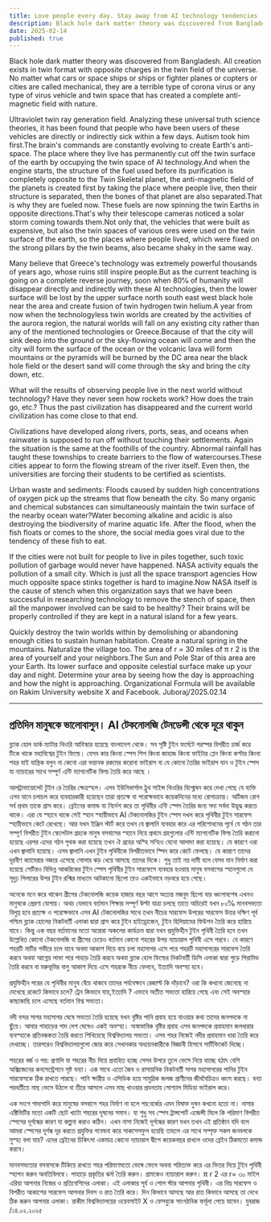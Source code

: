 ```yaml
---
title: Love people every day. Stay away from AI technology tendencies
description: Black hole dark matter theory was discovered from Bangladesh. All creation exists in twin format with opposite charges in the twin field of the universe. No matter what cars or space ships or ships or fighter planes or copters or cities are called mechanical, they are a terrible type of corona virus or any type of virus vehicle and twin space that has created a complete anti-magnetic field with nature.
date: 2025-02-14
published: true
---
```

Black hole dark matter theory was discovered from Bangladesh. All creation exists in twin format with opposite charges in the twin field of the universe.
No matter what cars or space ships or ships or fighter planes or copters or cities are called mechanical, they are a terrible type of corona virus or any type of virus vehicle and twin space that has created a complete anti-magnetic field with nature.

Ultraviolet twin ray generation field.  Analyzing these universal truth science theories, it has been found that people who have been users of these vehicles are directly or indirectly sick within a few days. Autism took him first.The brain's commands are constantly evolving to create Earth's anti-space. The place where they live has permanently cut off the twin surface of the earth by occupying the twin space of AI technology.And when the engine starts, the structure of the fuel used before its purification is completely opposite to the Twin Skeletal planet, the anti-magnetic field of the planets is created first by taking the place where people live, then their structure is separated, then the bones of that planet are also separated.That is why they are fueled now. These fuels are now spinning the twin Earths in opposite directions.That's why their telescope cameras noticed a solar storm coming towards them.Not only that, the vehicles that were built as expensive, but also the twin spaces of various ores were used on the twin surface of the earth, so the places where people lived, which were fixed on the strong pillars by the twin beams, also became shaky in the same way.

Many believe that Greece's technology was extremely powerful thousands of years ago, whose ruins still inspire people.But as the current teaching is going on a complete reverse journey, soon when 80℅ of humanity will disappear directly and indirectly with these AI technologies, then the lower surface will be lost by the upper surface north south east west black hole near the area and create fusion of twin hydrogen twin helium.A year from now when the technologyless twin worlds are created by the activities of the aurora region, the natural worlds will fall on any existing city rather than any of the mentioned technologies or Greece.Because of that the city will sink deep into the ground or the sky-flowing ocean will come and then the city will form the surface of the ocean or the volcanic lava will form mountains or the pyramids will be burned by the DC area near the black hole field or the desert sand will come through the sky and bring the city down, etc.

What will the results of observing people live in the next world without technology? Have they never seen how rockets work? How does the train go, etc.? Thus the past civilization has disappeared and the current world civilization has come close to that end.

Civilizations have developed along rivers, ports, seas, and oceans when rainwater is supposed to run off without touching their settlements. Again the situation is the same at the foothills of the country. Abnormal rainfall has taught these townships to create barriers to the flow of watercourses.These cities appear to form the flowing stream of the river itself. Even then, the universities are forcing their students to be certified as scientists.

Urban waste and sediments: Floods caused by sudden high concentrations of oxygen pick up the streams that flow beneath the city. So many organic and chemical substances can simultaneously maintain the twin surface of the nearby ocean water?Water becoming alkaline and acidic is also destroying the biodiversity of marine aquatic life. After the flood, when the fish floats or comes to the shore, the social media goes viral due to the tendency of these fish to eat.

If the cities were not built for people to live in piles together, such toxic pollution of garbage would never have happened. NASA activity equals the pollution of a small city. Which is just all the space transport agencies
How much opposite space stinks together is hard to imagine.Now NASA itself is the cause of stench when this organization says that we have been successful in researching technology to remove the stench of space, then all the manpower involved can be said to be healthy?  Their brains will be properly controlled if they are kept in a natural island for a few years.

Quickly destroy the twin worlds within by demolishing or abandoning enough cities to sustain human habitation. Create a natural spring in the mountains. Naturalize the village too. The area of ​​r = 30 miles of π r 2 is the area of ​​yourself and your neighbors.The Sun and Pole Star of this area are your Earth. Its lower surface and opposite celestial surface make up your day and night. Determine your area by seeing how the day is approaching and how the night is approaching.  Organizational Formula will be available on Rakim University website X and Facebook.
Juboraj/2025.02.14

---

## প্রতিদিন মানুষকে ভালোবাসুন। AI টেকনোলজি টেনডেন্সী থেকে দূরে থাকুন

ব্ল‍্যাক হোল ডার্ক ম‍্যাটার থিওরি আবিস্কার হয়েছে বাংলাদেশ থেকে। সব সৃষ্টি টুইন ফর্মেটে  পরস্পর  বিপরীত চার্জ করে টিকে থাকে মহাবিশ্বের টুইন ফিল্ডে। যেসব কার কিংবা স্পেস শিপ কিংবা জাহাজ কিংবা ফাইটার প্লেন কিংবা কপ্টার কিংবা শহর যাই যান্ত্রিক বলুন না কেনো এরা  ভয়ানক রকমের করোনা ভাইরাস বা যে কোনো তৈরির ভাইরাস যান ও টুইন স্পেস যা ন‍্যাচারের সাথে  সম্পূর্ণ এন্টি ম‍্যাগনেটিক ফিল্ড তৈরি করে আছে ।

আলট্রাভায়োলেট টুইন রে তৈরির ক্ষেত্রস্হল।  এসব ইউনিভার্সাল ট্রুথ সাইন্স থিওরির  বিশ্ম্লেষন করে দেখা গেছে যে ব‍্যক্তি এসব যানে চলাচল করে ব‍্যবহারকারী হয়েছেন তারা প্রত‍্যক্ষ বা পরোক্ষভাবে কয়েকদিনের মধ‍্যে রোগাক্রান্ত। অটিজম রোগ সর্ব প্রথম তাকে গ্রাস করে।
ব্রেইনের কমান্ড যা নির্দেশ করে তা পৃথিবীর এন্টি স্পেস তৈরির জন‍্য সদা সর্বদা উদ্ভূদ্ধ করতে থাকে। এরা যে স্হানে থাকে সেই স্হান স্হায়ীভাবে AI টেকনোলজির টুইন স্পেস দখল করে পৃথিবীর টুইন সারফেস স্হায়ীভাবে কেটে রেখেছে। আর যখন ইঞ্জিন স্টার্ট করে তখন যে জ্বালানি ব‍্যবহার করে এর  পরিশোধনের পূর্বে যে গঠন তার সম্পূর্ণ বিপরীত টুইন স্কেলেটাল গ্রহকে মানুষ বসবাসের স্হানে নিয়ে প্রথমে গ্রহগুলোর এন্টি ম‍্যাগনেটিক ফিল্ড তৈরি করানো হয়েছে এরপর এদের গঠন পৃথক করা হয়েছে তখন ঐ গ্রহের অস্হি সন্হিও যেনো  আলাদা করা হয়েছে। যে কারণে ওরা এখন জ্বালানি হয়েছে। এসব জ্বালানি এখন  টুইন পৃথিবীকে বিপরীতভাবে স্পিন করে কেটে ফেলছে। যে কারণে তাদের দূরবীণ ক‍্যামেরার নজরে এসেছে সোলার ঝড় ধেয়ে আসছে তাদের দিকে। শুধু তাই নয় দামী বলে যেসব যান নির্মাণ করা হয়েছে সেটিরও বিভিন্ন আকরিকের টুইন স্পেস পৃথিবীর টুইন সারফেসে ব‍্যবহার হওয়ায় মানুষ বসবাসের স্হানগুলো যে সূদৃঢ় পিলারের উপর টুইন রশ্মির মাধ‍্যমে আটকানো ছিলো তাও একইভাবে নড়বরে হয়ে গেছে।

অনেকে মনে করে থাকেন গ্রীসের টেকনোলজি কয়েক হাজার বছর আগে অত‍্যন্ত মজবুদ ছিলো যার ধ্বংসাবশেষ এখনও মানুষকে প্রেরণা যোগায়। অথচ যেভাবে বর্তমান শিক্ষার সম্পূর্ণ উল্টা যাত্রা চলছে তাতে অচিরেই যখন ৮০℅ মানবসভ‍্যতা বিলুপ্ত হবে প্রত‍্যক্ষ ও পরোক্ষভাবে  এসব AI টেকনোলজির সাথে  তখন নীচের সারফেস উপরের সারফেস উত্তর দক্ষিণ পূর্ব পশ্চিম ব্ল‍্যাক হোলের নিকটবর্তী এলাকা দ্বারা গ্রাস করে টুইন হাইড্রোজেন, টুইন হিলিয়ামের ফিউশন তৈরি করে হারিয়ে যাবে। কিন্তু এক বছর বর্তমানের মতো অরোরা অঞ্চলের কার্যক্রম দ্বারা যখন প্রযুক্তিহীন টুইন পৃথিবী তৈরি হবে তখন উল্লেখিত কোনো টেকনোলজি বা গ্রীসের চেয়েও বর্তমান কোনো শহরের উপর ন‍্যাচারাল পৃথিবী এসে পরবে। যে কারণে শহরটি মাটির গভীরে চলে যাবে অথবা আকাশ দিয়ে বয়ে চলা মহাসাগর এসে পরে শহরটি মহাসাগরের সারফেস তৈরি করবে অথবা আগ্নেয় লাভা পরে পাহাড় তৈরি করবে অথবা ব্ল‍্যাক হোল ফিল্ডের নিকটবর্তী  ডিসি এলাকা দ্বারা পুড়ে পিরামিড তৈরি করবে বা মরুভূমির বালু আকাশ দিয়ে এসে শহরকে নীচে ফেলবে, ইত‍্যাদি অবস্হা হবে।

প্রযুক্তিহীন পরের যে পৃথিবীর মানুষ বেঁচে থাকবে  তাদের পর্যবেক্ষনে রেজাল্ট কি দাঁড়াবে? ওরা কি কখনো জেনেছে না দেখেছে রকেটে কিভাবে চলে? ট্রেন কিভাবে যায়,ইত‍্যাদি ? এভাবে অতীত সভ‍্যতা হারিয়ে গেছে এবং সেই অবস্হার কাছাকাছি চলে এসেছে বর্তমান বিশ্ব সভ‍্যতা।

নদী বন্দর সাগর মহাসাগর ঘেষে সভ‍্যতা তৈরি হয়েছে যখন বৃষ্টির পানি প্রবাহ হয়ে যাওয়ার কথা  তাদের জনপদকে না ছুঁয়ে। আবার পাহাড়ের পাদ দেশ ঘেষেও একই অবস্হা। অস্বাভাবিক বৃষ্টির প্রবাহ এসব জনপদকে প্রবাহমান জলধারার ব‍্যবস্হাকে প্রতিবন্ধকতা তৈরি করতে শিখিয়েছে বিশ্ববিদ্যালয় সভ‍্যতা। এসব শহর নিজেই নদীর প্রবাহমান ধারা তৈরি করে দেখাচ্ছে। তারপরেও বিশ্ববিদ্যালয়গুলো জোর করে সেখানকার অধ‍্যয়নকারীকে বিজ্ঞানী হিসাবে সার্টিফিকেট দিচ্ছে।

শহরের বর্জ ও পয়: প্রণালি যা শহরের নীচ দিয়ে প্রবাহিত হচ্ছে সেসব উপরে তুলে ভেসে নিয়ে যাচ্ছে হঠাৎ বেশি অক্সিজেনের কনসেন্ট্রেশনে সৃষ্ট বন‍্যা। এক সাথে এতো জৈব ও রাসায়নিক নিকটবর্তী সাগর মহাসাগরের পানির টুইন সারফেসকে ঠিক রাখতে পারছে। পানি ক্ষারীয় ও এসিডিক হয়ে সামুদ্রিক জলজ প্রাণীদের জীববৈচিত্রও ধ্বংস করছে। বন‍্যা পরবর্তীতে মাছ ভেসে উঠলে বা তীরে আসলে এসব মাছ খাওয়ার প্রবনতায় সোশ‍্যাল মিডিয়া ভাইরাল করে।

এক সংগে গাদাগাদি করে মানুষের বসবাসে শহর নির্মাণ না হলে পয়:বর্জের এমন বিষাক্ত দুষন কখনো হতো না। নাসার এক্টিভিটির মতো একটি ছোট খাটো শহরের  দূষনের সমান। যা শুধু সব স্পেস ট্রান্সপোর্ট এজেন্সী
মিলে কি পরিমাণ বিপরীত স্পেসের দূর্গন্ধের কারণ যা কল্পনা করাও কঠিন। এখন নাসা নিজেই দূর্গন্ধের কারণ যখন তখন এই প্রতিষ্ঠান যদি বলে আমরা স্পেসের দূর্গন্ধ দূর করতে প্রযুক্তির গবেষনা করে সাকসেসফুল হয়েছি তাহলে এর সাথে সম্পৃক্ত সকল জনবলকে সুস্হ‍্য বলা যায়?  এদের ব্রেইনের চিকিৎসা একমাত্র কোনো ন‍্যাচারাল দ্বীপে কয়েকবছর রাখলে ওদের ব্রেইন ঠিকমতো কমান্ড করবে।

  মানবসভ‍্যতার বসবাসকে টিকিয়ে রাখতে শহর পরিমাণমতো ভেঙ্গে ফেলে অথবা পরিত‍্যক্ত করে এর ভিতর দিয়ে টুইন পৃথিবী স্হাপন করুন অনতিবিলম্বে। পাহাড়ে প্রকৃতির ঝর্না তৈরি করুন। গ্রামকেও ন‍্যাচারাল করুন। π r 2 এর r= ৩০ মাইল এরিয়া আপনার নিজের ও প্রতিবেশিদের এলাকা। এই এলাকার সূর্য ও পোল স্টার আপনার পৃথিবী। এর নিম্ন সারফেস ও বিপরীত আকাশের সারফেস আপনার দিবস ও রাত তৈরি করে। দিন কিভাবে আসছে আর রাত কিভাবে আসছে তা দেখে ঠিক করুন আপনার এলাকা।  রাকীম বিশ্ববিদ্যালয়ের ওয়েবসাইট X ও ফেসবুকে সাংগঠনিক ফর্মূলা  পেয়ে যাবেন।
  যুবরাজ /১৪.০২.২০২৫
